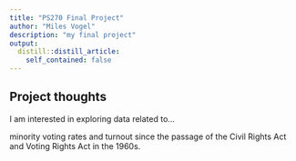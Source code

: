 ```yaml
---
title: "PS270 Final Project"
author: "Miles Vogel"
description: "my final project"
output:
  distill::distill_article:
    self_contained: false
---
```




## Project thoughts

I am interested in exploring data related to...

minority voting rates and turnout since the passage of the Civil Rights Act and Voting Rights Act in the 1960s.